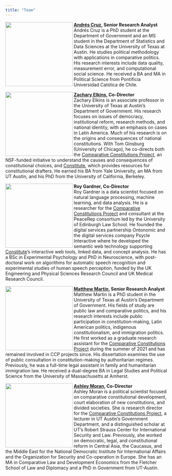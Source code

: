 ```yaml
---
title: "Team"
---
```


<img align="left" src="images/Cruz.png" width="210" height="200">

**[Andrés Cruz](https://arcruz0.github.io/), Senior Research Analyst**
<br>Andrés Cruz is a PhD student at the Department of Government and an MS student in the Department of Statistics and Data Sciences at the University of Texas at Austin. He studies political methodology with applications in comparative politics. His research interests include data quality, measurement error, and computational social science. He received a BA and MA in Political Science from Pontificia Universidad Católica de Chile.

<img align="left" src="images/Elkins.png" width="210" height="200">

**[Zachary Elkins](https://liberalarts.utexas.edu/government/faculty/elkinszs), Co-Director**
<br>Zachary Elkins is an associate professor in the University of Texas at Austin’s Department of Government. His research focuses on issues of democracy, institutional reform, research methods, and national identity, with an emphasis on cases in Latin America. Much of his research is on the origins and consequences of national constitutions. With Tom Ginsburg (University of Chicago), he co-directs both the [Comparative Constitutions Project](https://comparativeconstitutionsproject.org/), an NSF-funded initiative to understand the causes and consequences of constitutional choices, and [Constitute](https://www.constituteproject.org/), which provides resources for constitutional drafters. He earned his BA from Yale University, an MA from UT Austin, and his PhD from the University of California, Berkeley.

<img align="left" src="images/Gardner.png" width="210" height="200">

**Roy Gardner, Co-Director**
<br>Roy Gardner is a data scientist focused on natural language processing, machine learning, and data analysis. He is a researcher for the [Comparative Constitutions Project](https://comparativeconstitutionsproject.org/) and consultant at the PeaceRep consortium led by the University of Edinburgh Law School. He founded the digital services partnership Ontonomic and the digital services company Psycle Interactive where he developed the semantic web technology supporting [Constitute](https://www.constituteproject.org/)’s interactive web tools, linked data, and concept analysis. He has a BSc in Experimental Psychology and PhD in Neuroscience, with post-doctoral work on algorithms for automatic speech recognition and experimental studies of human speech perception, funded by the UK Engineering and Physical Sciences Research Council and UK Medical Research Council.

<img align="left" src="images/Martin.png" width="210" height="200">

**[Matthew Martin](https://mattjamesmartin.github.io/), Senior Research Analyst**
<br>Matthew Martin is a PhD student in the University of Texas at Austin’s Department of Government. His fields of study are public law and comparative politics, and his research interests include public participation in constitution-making, Latin American politics, indigenous constitutionalism, and immigration politics. He first worked as a graduate research assistant for the [Comparative Constitutions Project](https://comparativeconstitutionsproject.org/) during the summer of 2021 and has remained involved in CCP projects since. His dissertation examines the use of public consultation in constitution-making by authoritarian regimes. Previously, he was a full-time legal assistant in family and humanitarian immigration law. He received a dual-degree BA in Legal Studies and Political Science from the University of Massachusetts at Amherst.

<img align="left" src="images/Moran.png" width="210" height="200">

**[Ashley Moran](https://liberalarts.utexas.edu/government/faculty/am49396), Co-Director**
<br>Ashley Moran is a political scientist focused on comparative constitutional development, court elaboration of new constitutions, and divided societies. She is research director for the [Comparative Constitutions Project](https://comparativeconstitutionsproject.org/), a lecturer in UT Austin’s Government Department, and a distinguished scholar at UT’s Robert Strauss Center for International Security and Law. Previously, she worked on democratic, legal, and constitutional reform in Central Asia, the Caucasus, and the Middle East for the National Democratic Institute for International Affairs and the Organization for Security and Co-operation in Europe. She has an MA in Comparative Law and Development Economics from the Fletcher School of Law and Diplomacy and a PhD in Government from UT-Austin. 
